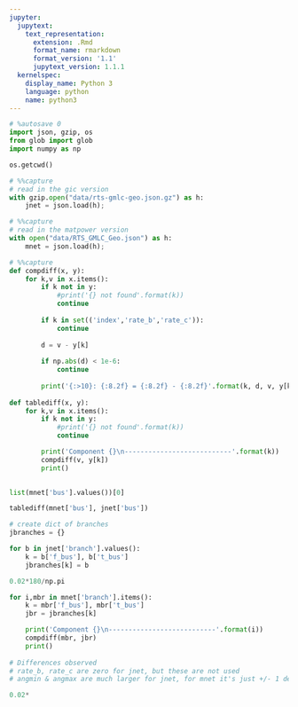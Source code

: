 ```yaml
---
jupyter:
  jupytext:
    text_representation:
      extension: .Rmd
      format_name: rmarkdown
      format_version: '1.1'
      jupytext_version: 1.1.1
  kernelspec:
    display_name: Python 3
    language: python
    name: python3
---
```


```python
# %autosave 0
import json, gzip, os
from glob import glob
import numpy as np
```

```python
os.getcwd()
```

```python
# %%capture
# read in the gic version
with gzip.open("data/rts-gmlc-geo.json.gz") as h:
    jnet = json.load(h); 
```

```python
# %%capture
# read in the matpower version
with open("data/RTS_GMLC_Geo.json") as h:
    mnet = json.load(h); 
```

```python
# %%capture
def compdiff(x, y):
    for k,v in x.items():
        if k not in y:
            #print('{} not found'.format(k))
            continue
            
        if k in set(('index','rate_b','rate_c')):
            continue
        
        d = v - y[k]
        
        if np.abs(d) < 1e-6:
            continue
            
        print('{:>10}: {:8.2f} = {:8.2f} - {:8.2f}'.format(k, d, v, y[k]))
        
def tablediff(x, y):
    for k,v in x.items():
        if k not in y:
            #print('{} not found'.format(k))
            continue

        print('Component {}\n---------------------------'.format(k))
        compdiff(v, y[k])
        print()
        
```

```python
list(mnet['bus'].values())[0]
```

```python
tablediff(mnet['bus'], jnet['bus'])
```

```python
# create dict of branches
jbranches = {}

for b in jnet['branch'].values():
    k = b['f_bus'], b['t_bus']
    jbranches[k] = b
```

```python
0.02*180/np.pi
```

```python
for i,mbr in mnet['branch'].items():
    k = mbr['f_bus'], mbr['t_bus']
    jbr = jbranches[k]              

    print('Component {}\n---------------------------'.format(i))
    compdiff(mbr, jbr)
    print()
    
# Differences observed
# rate_b, rate_c are zero for jnet, but these are not used
# angmin & angmax are much larger for jnet, for mnet it's just +/- 1 degree
```

```python
0.02*
```
